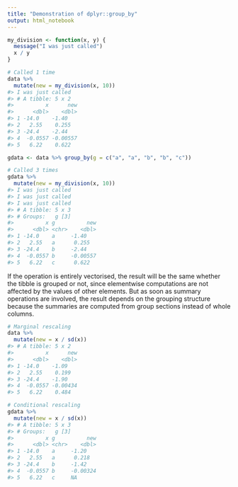 ```yaml
---
title: "Demonstration of dplyr::group_by"
output: html_notebook
---
```





```r
my_division <- function(x, y) {
  message("I was just called")
  x / y
}

# Called 1 time
data %>%
  mutate(new = my_division(x, 10))
#> I was just called
#> # A tibble: 5 x 2
#>          x      new
#>      <dbl>    <dbl>
#> 1 -14.0    -1.40   
#> 2   2.55    0.255  
#> 3 -24.4    -2.44   
#> 4  -0.0557 -0.00557
#> 5   6.22    0.622

gdata <- data %>% group_by(g = c("a", "a", "b", "b", "c"))

# Called 3 times
gdata %>%
  mutate(new = my_division(x, 10))
#> I was just called
#> I was just called
#> I was just called
#> # A tibble: 5 x 3
#> # Groups:   g [3]
#>          x g          new
#>      <dbl> <chr>    <dbl>
#> 1 -14.0    a     -1.40   
#> 2   2.55   a      0.255  
#> 3 -24.4    b     -2.44   
#> 4  -0.0557 b     -0.00557
#> 5   6.22   c      0.622
```

If the operation is entirely vectorised, the result will be the same whether the tibble is grouped or not, since elementwise computations are not affected by the values of other elements. But as soon as summary operations are involved, the result depends on the grouping structure because the summaries are computed from group sections instead of whole columns.

```r
# Marginal rescaling
data %>%
  mutate(new = x / sd(x))
#> # A tibble: 5 x 2
#>          x      new
#>      <dbl>    <dbl>
#> 1 -14.0    -1.09   
#> 2   2.55    0.199  
#> 3 -24.4    -1.90   
#> 4  -0.0557 -0.00434
#> 5   6.22    0.484

# Conditional rescaling
gdata %>%
  mutate(new = x / sd(x))
#> # A tibble: 5 x 3
#> # Groups:   g [3]
#>          x g          new
#>      <dbl> <chr>    <dbl>
#> 1 -14.0    a     -1.20   
#> 2   2.55   a      0.218  
#> 3 -24.4    b     -1.42   
#> 4  -0.0557 b     -0.00324
#> 5   6.22   c     NA
```

